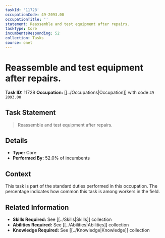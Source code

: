 ```yaml
---
taskId: '11728'
occupationCode: 49-2093.00
occupationTitle: ''
statement: Reassemble and test equipment after repairs.
taskType: Core
incumbentsResponding: 52
collection: Tasks
source: onet
---
```

# Reassemble and test equipment after repairs.

**Task ID:** 11728
**Occupation:** [[../Occupations|Occupation]] with code `49-2093.00`

## Task Statement

> Reassemble and test equipment after repairs.

## Details

- **Type:** Core
- **Performed By:** 52.0% of incumbents

## Context

This task is part of the standard duties performed in this occupation. The percentage indicates how common this task is among workers in the field.

## Related Information

- **Skills Required:** See [[../Skills|Skills]] collection
- **Abilities Required:** See [[../Abilities|Abilities]] collection
- **Knowledge Required:** See [[../Knowledge|Knowledge]] collection

